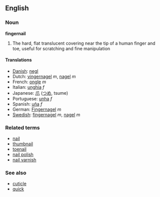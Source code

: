 == English ==
=== Noun ===
'''fingernail'''

# The hard, flat translucent covering near the tip of a human finger and toe, useful for scratching and fine manipulation

====Translations====
*[[Danish]]: [[negl]]
*Dutch: [[vingernagel]] ''m'', [[nagel]] ''m''
*French: [[ongle]] ''m''
*Italian: [[unghia]] ''f''
*Japanese: [[爪]] ([[つめ]], tsume)
*Portuguese: [[unha]] ''f''
*Spanish: [[uña]] ''f''
*German: [[Fingernagel]] ''m''
*[[Swedish]]: [[fingernagel]] ''m'', [[nagel]] ''m''

=== Related terms ===
* [[nail]]
* [[thumbnail]]
* [[toenail]]
* [[nail polish]]
* [[nail varnish]]

=== See also ===
*[[cuticle]]
*[[quick]]